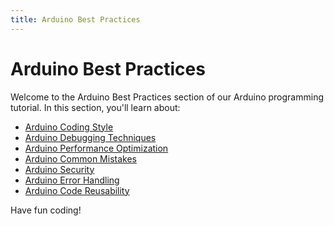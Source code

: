 ```yaml
---
title: Arduino Best Practices
---
```


# Arduino Best Practices

Welcome to the Arduino Best Practices section of our Arduino programming tutorial. In this section, you'll learn about:

- [Arduino Coding Style](./0-arduino-coding-style.mdx)
- [Arduino Debugging Techniques](./1-arduino-debugging-techniques.mdx)
- [Arduino Performance Optimization](./2-arduino-performance-optimization.mdx)
- [Arduino Common Mistakes](./3-arduino-common-mistakes.mdx)
- [Arduino Security](./4-arduino-security.mdx)
- [Arduino Error Handling](./5-arduino-error-handling.mdx)
- [Arduino Code Reusability](./6-arduino-code-reusability.mdx)

Have fun coding!